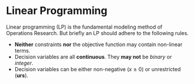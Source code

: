 # Linear Programming

Linear programming (LP) is the fundamental modeling method of Operations Research. But briefly an LP should adhere to the following rules.

- **Neither** constraints **nor** the objective function may contain non-linear terms.
- Decision variables are all **continuous**. They **may not** be *binary* or *integer*.
- Decision variables can be either non-negative ($x \ge 0$) or unrestricted (**urs**).

